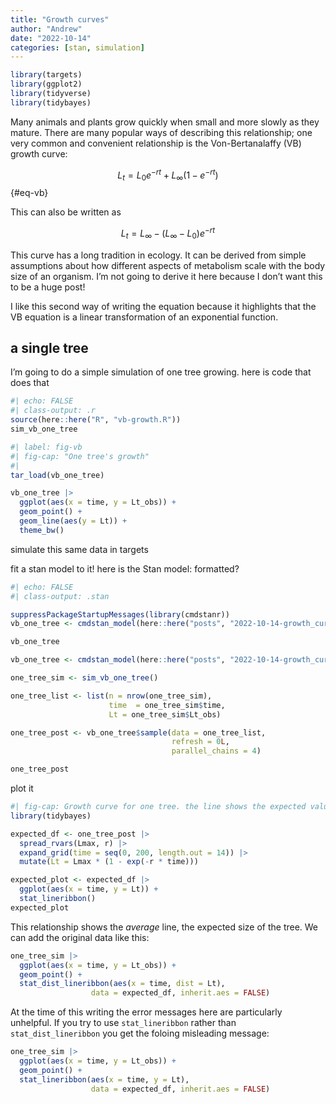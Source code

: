 ```yaml
---
title: "Growth curves"
author: "Andrew"
date: "2022-10-14"
categories: [stan, simulation]
---
```


```r
library(targets)
library(ggplot2)
library(tidyverse)
library(tidybayes)
```

Many animals and plants grow quickly when small and more slowly as they mature. There are many popular ways of describing this relationship; one very common and convenient relationship is the Von-Bertanalaffy (VB) growth curve:

$$
L_t = L_0e^{-rt} + L_\infty(1 - e^{-rt})
$$ {#eq-vb}

This can also be written as

$$
L_t = L_\infty - (L_\infty - L_0)e^{-rt}
$$

This curve has a long tradition in ecology. It can be derived from simple assumptions about how different aspects of metabolism scale with the body size of an organism. I'm not going to derive it here because I don't want this to be a huge post!

I like this second way of writing the equation because it highlights that the VB equation is a linear transformation of an exponential function.

## a single tree

I'm going to do a simple simulation of one tree growing. here is code that does that

```r
#| echo: FALSE
#| class-output: .r
source(here::here("R", "vb-growth.R"))
sim_vb_one_tree
```

```r
#| label: fig-vb
#| fig-cap: "One tree's growth"
#| 
tar_load(vb_one_tree)

vb_one_tree |> 
  ggplot(aes(x = time, y = Lt_obs)) + 
  geom_point() + 
  geom_line(aes(y = Lt)) + 
  theme_bw()
```

simulate this same data in targets

fit a stan model to it! here is the Stan model: formatted?

```r
#| echo: FALSE
#| class-output: .stan

suppressPackageStartupMessages(library(cmdstanr))
vb_one_tree <- cmdstan_model(here::here("posts", "2022-10-14-growth_curve_measurement_error","vb_one_tree.stan"))

vb_one_tree
```

```r

vb_one_tree <- cmdstan_model(here::here("posts", "2022-10-14-growth_curve_measurement_error","vb_one_tree.stan"))

one_tree_sim <- sim_vb_one_tree()

one_tree_list <- list(n = nrow(one_tree_sim),
                      time  = one_tree_sim$time, 
                      Lt = one_tree_sim$Lt_obs)

one_tree_post <- vb_one_tree$sample(data = one_tree_list,
                                    refresh = 0L,
                                    parallel_chains = 4)

one_tree_post
```

plot it

```r
#| fig-cap: Growth curve for one tree. the line shows the expected value, with posterior uncertainty around exactly what that average should be. 
library(tidybayes)

expected_df <- one_tree_post |> 
  spread_rvars(Lmax, r) |> 
  expand_grid(time = seq(0, 200, length.out = 14)) |> 
  mutate(Lt = Lmax * (1 - exp(-r * time)))

expected_plot <- expected_df |> 
  ggplot(aes(x = time, y = Lt)) + 
  stat_lineribbon()
expected_plot
```

This relationship shows the *average* line, the expected size of the tree. We can add the original data like this:

```r
one_tree_sim |> 
  ggplot(aes(x = time, y = Lt_obs)) + 
  geom_point() +
  stat_dist_lineribbon(aes(x = time, dist = Lt),
                  data = expected_df, inherit.aes = FALSE)
```

At the time of this writing the error messages here are particularly unhelpful. If you try to use `stat_lineribbon` rather than `stat_dist_lineribbon` you get the foloing misleading message:

```r
one_tree_sim |> 
  ggplot(aes(x = time, y = Lt_obs)) + 
  geom_point() +
  stat_lineribbon(aes(x = time, y = Lt),
                  data = expected_df, inherit.aes = FALSE)
```
